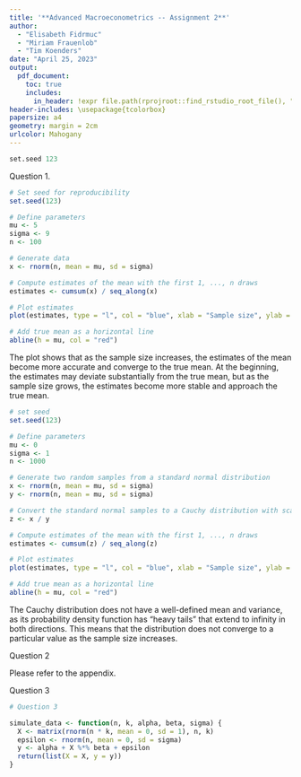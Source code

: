 ```yaml
---
title: '**Advanced Macroeconometrics -- Assignment 2**'
author: 
  - "Elisabeth Fidrmuc"
  - "Miriam Frauenlob"
  - "Tim Koenders"
date: "April 25, 2023"
output: 
  pdf_document:
    toc: true
    includes:
      in_header: !expr file.path(rprojroot::find_rstudio_root_file(), "helper", "wrap_code.tex")
header-includes: \usepackage{tcolorbox}
papersize: a4
geometry: margin = 2cm
urlcolor: Mahogany
---
```


```r

set.seed 123

```

Question 1.

```r

# Set seed for reproducibility
set.seed(123)

# Define parameters
mu <- 5
sigma <- 9
n <- 100

# Generate data
x <- rnorm(n, mean = mu, sd = sigma)

# Compute estimates of the mean with the first 1, ..., n draws
estimates <- cumsum(x) / seq_along(x)

# Plot estimates
plot(estimates, type = "l", col = "blue", xlab = "Sample size", ylab = "Estimate of the mean")

# Add true mean as a horizontal line
abline(h = mu, col = "red")


```
The plot shows that as the sample size increases, the estimates of the mean become more accurate and converge to the true mean. At the beginning, the estimates may deviate substantially from the true mean, but as the sample size grows, the estimates become more stable and approach the true mean.


```r

# set seed
set.seed(123)

# Define parameters
mu <- 0
sigma <- 1
n <- 1000

# Generate two random samples from a standard normal distribution
x <- rnorm(n, mean = mu, sd = sigma)
y <- rnorm(n, mean = mu, sd = sigma)

# Convert the standard normal samples to a Cauchy distribution with scale one
z <- x / y

# Compute estimates of the mean with the first 1, ..., n draws
estimates <- cumsum(z) / seq_along(z)

# Plot estimates
plot(estimates, type = "l", col = "blue", xlab = "Sample size", ylab = "Estimate of the mean")

# Add true mean as a horizontal line
abline(h = mu, col = "red")

```

The Cauchy distribution does not have a well-defined mean and variance, as its probability density function has "heavy tails" that extend to infinity in both directions. This means that the distribution does not converge to a particular value as the sample size increases.


Question 2

Please refer to the appendix.


Question 3

```r

# Question 3

simulate_data <- function(n, k, alpha, beta, sigma) {
  X <- matrix(rnorm(n * k, mean = 0, sd = 1), n, k)
  epsilon <- rnorm(n, mean = 0, sd = sigma)
  y <- alpha + X %*% beta + epsilon
  return(list(X = X, y = y))
}




```